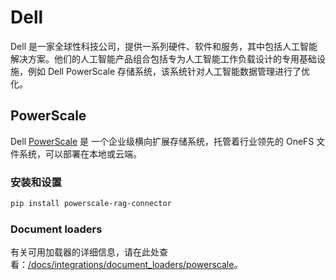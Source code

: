 # Dell

Dell 是一家全球性科技公司，提供一系列硬件、软件和服务，其中包括人工智能解决方案。他们的人工智能产品组合包括专为人工智能工作负载设计的专用基础设施，例如 Dell PowerScale 存储系统，该系统针对人工智能数据管理进行了优化。

## PowerScale

Dell [PowerScale](https://www.dell.com/en-us/shop/powerscale-family/sf/powerscale) 是
一个企业级横向扩展存储系统，托管着行业领先的 OneFS 文件系统，可以部署在本地或云端。

### 安装和设置

```bash
pip install powerscale-rag-connector
```

### Document loaders

有关可用加载器的详细信息，请在此处查看：[/docs/integrations/document_loaders/powerscale](/docs/integrations/document_loaders/powerscale)。
